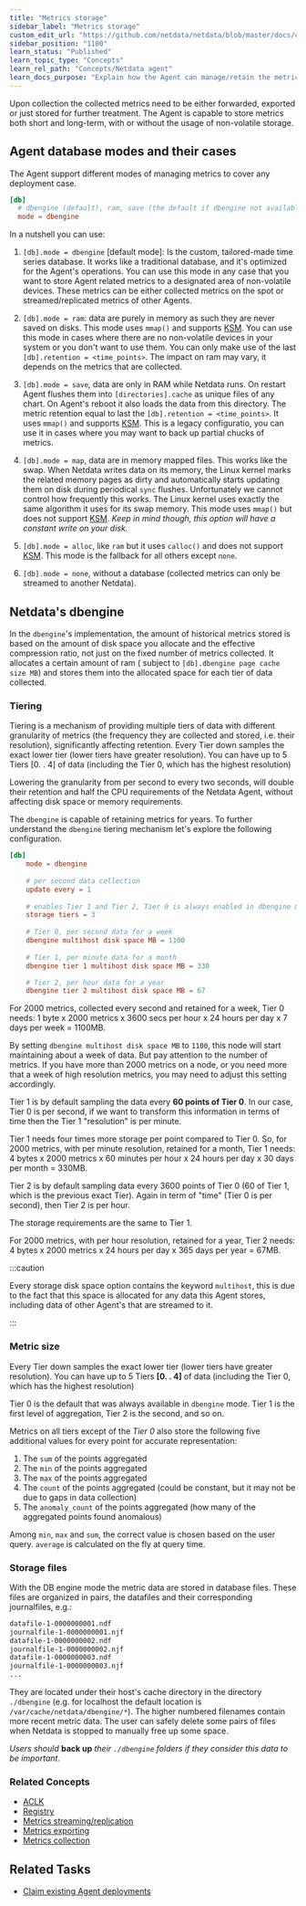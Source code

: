 ```yaml
---
title: "Metrics storage"
sidebar_label: "Metrics storage"
custom_edit_url: "https://github.com/netdata/netdata/blob/master/docs/concepts/netdata-agent/metrics-storage.md"
sidebar_position: "1100"
learn_status: "Published"
learn_topic_type: "Concepts"
learn_rel_path: "Concepts/Netdata agent"
learn_docs_purpose: "Explain how the Agent can manage/retain the metrics it collects, where it stores them, how it stores them and deletion policies (innovations like the tiering mechanism)"
---
```


Upon collection the collected metrics need to be either forwarded, exported or just stored for further treatment. The
Agent is capable to store metrics both short and long-term, with or without the usage of non-volatile storage.

## Agent database modes and their cases

The Agent support different modes of managing metrics to cover any deployment case.

```conf
[db]
  # dbengine (default), ram, save (the default if dbengine not available), map (swap like), none, alloc
  mode = dbengine
```

In a nutshell you can use:

1. `[db].mode = dbengine` [default mode]: Is the custom, tailored-made time series database. It works like a traditional
   database, and it's optimized for the Agent's operations. You can use this mode in any case that you want to store
   Agent related metrics to a designated area of non-volatile devices. These metrics can be either collected metrics on
   the spot or streamed/replicated metrics of other Agents.

2. `[db].mode = ram`: data are purely in memory as such they are never saved on disks. This mode uses `mmap()` and
   supports [KSM](#ksm). You can use this mode in cases where there are no non-volatile devices in your system or you
   don't want to use them. You can only make use of the last `[db].retention = <time_points>`. The impact on ram may
   vary, it depends on the metrics that are collected.

3. `[db].mode = save`, data are only in RAM while Netdata runs. On restart Agent flushes them into `[directories].cache`
   as unique files of any chart. On Agent's reboot it also loads the data from this directory. The metric retention
   equal to last the `[db].retention = <time_points>`. It uses `mmap()` and supports [KSM](#ksm). This is a legacy
   configuratio, you can use it in cases where you may want to back up partial chucks of metrics.

4. `[db].mode = map`, data are in memory mapped files. This works like the swap. When Netdata writes data on its memory,
   the Linux kernel marks the related memory pages as dirty and automatically starts updating them on disk during
   periodical `sync` flushes. Unfortunately we cannot control how frequently this works. The Linux kernel uses exactly
   the same algorithm it uses for its swap memory. This mode uses `mmap()` but does not support [KSM](#ksm). _Keep in
   mind though, this option will have a constant write on your disk._

5. `[db].mode = alloc`, like `ram` but it uses `calloc()` and does not support [KSM](#ksm). This mode is the fallback
   for all others except `none`.

6. `[db].mode = none`, without a database (collected metrics can only be streamed to another Netdata).

## Netdata's dbengine

In the `dbengine`'s implementation, the amount of historical metrics stored is based on the amount of disk space you
allocate and the effective compression ratio, not just on the fixed number of metrics collected. It allocates a certain
amount of ram ( subject to `[db].dbengine page cache size MB`) and stores them into the allocated space for each tier of
data collected.

### Tiering

Tiering is a mechanism of providing multiple tiers of data with different granularity of metrics (the frequency they are
collected and stored, i.e. their resolution), significantly affecting retention. Every Tier down samples the exact
lower tier (lower tiers have greater resolution). You can have up to 5 Tiers [0. . 4] of data (including the Tier 0,
which has the highest resolution)

Lowering the granularity from per second to every two seconds, will double their retention and half the CPU requirements
of the Netdata Agent, without affecting disk space or memory requirements.

The `dbengine` is capable of retaining metrics for years. To further understand the `dbengine` tiering mechanism let's
explore the following configuration.

```conf
[db]
    mode = dbengine
    
    # per second data collection
    update every = 1
    
    # enables Tier 1 and Tier 2, Tier 0 is always enabled in dbengine mode
    storage tiers = 3
    
    # Tier 0, per second data for a week
    dbengine multihost disk space MB = 1100
    
    # Tier 1, per minute data for a month
    dbengine tier 1 multihost disk space MB = 330

    # Tier 2, per hour data for a year
    dbengine tier 2 multihost disk space MB = 67
```

For 2000 metrics, collected every second and retained for a week, Tier 0 needs: 1 byte x 2000 metrics x 3600 secs per
hour x 24 hours per day x 7 days per week = 1100MB.

By setting `dbengine multihost disk space MB` to `1100`, this node will start maintaining about a week of data. But pay
attention to the number of metrics. If you have more than 2000 metrics on a node, or you need more that a week of high
resolution metrics, you may need to adjust this setting accordingly.

Tier 1 is by default sampling the data every **60 points of Tier 0**. In our case, Tier 0 is per second, if we want to
transform this information in terms of time then the Tier 1 "resolution" is per minute.

Tier 1 needs four times more storage per point compared to Tier 0. So, for 2000 metrics, with per minute resolution,
retained for a month, Tier 1 needs: 4 bytes x 2000 metrics x 60 minutes per hour x 24 hours per day x 30 days per month
= 330MB.

Tier 2 is by default sampling data every 3600 points of Tier 0 (60 of Tier 1, which is the previous exact Tier). Again
in term of "time" (Tier 0 is per second), then Tier 2 is per hour.

The storage requirements are the same to Tier 1.

For 2000 metrics, with per hour resolution, retained for a year, Tier 2 needs: 4 bytes x 2000 metrics x 24 hours per day
x 365 days per year = 67MB.

:::caution

Every storage disk space option contains the keyword `multihost`, this is due to the fact that this space is allocated 
for any data this Agent stores, including data of other Agent's that are streamed to it.

:::

### Metric size


Every Tier down samples the exact lower tier (lower tiers have greater resolution). You can have up to 5
Tiers **[0. . 4]** of data (including the Tier 0, which has the highest resolution)

Tier 0 is the default that was always available in `dbengine` mode. Tier 1 is the first level of aggregation, Tier 2 is
the second, and so on.

Metrics on all tiers except of the _Tier 0_ also store the following five additional values for every point for accurate
representation:

1. The `sum` of the points aggregated
2. The `min` of the points aggregated
3. The `max` of the points aggregated
4. The `count` of the points aggregated (could be constant, but it may not be due to gaps in data collection)
5. The `anomaly_count` of the points aggregated (how many of the aggregated points found anomalous)

Among `min`, `max` and `sum`, the correct value is chosen based on the user query. `average` is calculated on the fly at
query time.


### Storage files

With the DB engine mode the metric data are stored in database files. These files are organized in pairs, the datafiles
and their corresponding journalfiles, e.g.:

```sh
datafile-1-0000000001.ndf
journalfile-1-0000000001.njf
datafile-1-0000000002.ndf
journalfile-1-0000000002.njf
datafile-1-0000000003.ndf
journalfile-1-0000000003.njf
...
```

They are located under their host's cache directory in the directory `./dbengine` (e.g. for localhost the default
location is `/var/cache/netdata/dbengine/*`). The higher numbered filenames contain more recent metric data. The user
can safely delete some pairs of files when Netdata is stopped to manually free up some space.

_Users should_ **back up** _their `./dbengine` folders if they consider this data to be important._

### Related Concepts

- [ACLK](https://github.com/netdata/netdata/blob/master/docs/concepts/netdata-agent/aclk.md)
- [Registry](https://github.com/netdata/netdata/blob/master/docs/concepts/netdata-agent/registry.md)
- [Metrics streaming/replication](https://github.com/netdata/netdata/blob/master/docs/concepts/netdata-agent/metrics-streaming-replication.md)
- [Metrics exporting](https://github.com/netdata/netdata/blob/master/docs/concepts/netdata-agent/metrics-exporting.md)
- [Metrics collection](https://github.com/netdata/netdata/blob/master/docs/concepts/netdata-agent/metrics-collection.md)


## Related Tasks

- [Claim existing Agent deployments](https://github.com/netdata/netdata/blob/master/docs/tasks/setup/claim-existing-agent-to-cloud.md)
